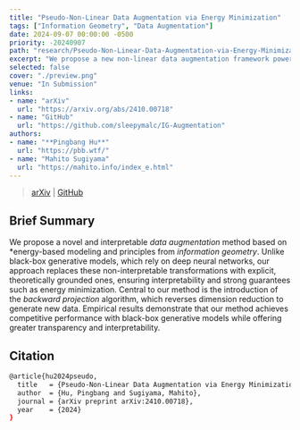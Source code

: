 ```yaml
---
title: "Pseudo-Non-Linear Data Augmentation via Energy Minimization"
tags: ["Information Geometry", "Data Augmentation"]
date: 2024-09-07 00:00:00 -0500
priority: -20240907
path: "research/Pseudo-Non-Linear-Data-Augmentation-via-Energy-Minimization"
excerpt: "We propose a new non-linear data augmentation framework powered by information geometry."
selected: false
cover: "./preview.png"
venue: "In Submission"
links:
- name: "arXiv"
  url: "https://arxiv.org/abs/2410.00718"
- name: "GitHub"
  url: "https://github.com/sleepymalc/IG-Augmentation"
authors:
- name: "**Pingbang Hu**"
  url: "https://pbb.wtf/"
- name: "Mahito Sugiyama"
  url: "https://mahito.info/index_e.html"
---
```


> [arXiv](https://arxiv.org/abs/2410.00718) | [GitHub](https://github.com/sleepymalc/IG-Augmentation)

## Brief Summary

We propose a novel and interpretable *data augmentation* method based on *energy-based modeling and principles from *information geometry*. Unlike black-box generative models, which rely on deep neural networks, our approach replaces these non-interpretable transformations with explicit, theoretically grounded ones, ensuring interpretability and strong guarantees such as energy minimization. Central to our method is the introduction of the *backward projection* algorithm, which reverses dimension reduction to generate new data. Empirical results demonstrate that our method achieves competitive performance with black-box generative models while offering greater transparency and interpretability.

## Citation

```bash
@article{hu2024pseudo,
  title   = {Pseudo-Non-Linear Data Augmentation via Energy Minimization},
  author  = {Hu, Pingbang and Sugiyama, Mahito},
  journal = {arXiv preprint arXiv:2410.00718},
  year    = {2024}
}
```

